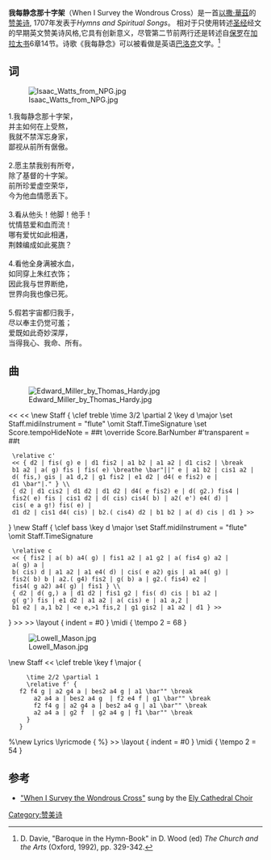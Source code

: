 {{Infobox musical composition
| name                = 我每静念那十字架
| type                = 
| image               = Sandro Botticelli - Christ Carrying the Cross. 1490-1.jpg
| alt                 = 
| caption             = 基督背十字架（1490-1491），[[桑德罗·波提切利|桑德罗·波提切利]]绘
| genre               = [[赞美诗|赞美诗]]
| occasion            = 
| text                = [[以撒·華茲|以撒·華茲]] 
| language            = 
| written             = 1707
| based_on            = {{Sourcetext|source=Bible|version=King James|book=Galatians|chapter=6|verse=14}} 
| meter               = 8.8.8.8 [[Long_metre|(L.M.)]]
| melody              = 爱德华·米勒、洛威尔·梅森等人
}}
'''我每静念那十字架'''（When I Survey the Wondrous Cross）是一首[[以撒·華茲|以撒·華茲]]的[[赞美诗|赞美诗]], 1707年发表于''Hymns and Spiritual Songs''。  相对于只使用转述[[圣经|圣经]]经文的早期英文赞美诗风格,它具有创新意义，尽管第二节前两行还是转述自[[保罗|保罗]]在[[加拉太书|加拉太书]]6章14节。诗歌《我每静念》可以被看做是英语[[巴洛克|巴洛克]]文学。<ref>D. Davie, "Baroque in the Hymn-Book" in D. Wood (ed) ''The Church and the Arts'' (Oxford, 1992), pp. 329-342.</ref>

==词==
[[File:Isaac_Watts_from_NPG.jpg|thumb]]

1.我每静念那十字架，<br>
并主如何在上受熬，<br>
我就不禁浑忘身家，<br>
鄙视从前所有倨傲。<br>
<br>
2.愿主禁我别有所夸，<br>
除了基督的十字架。<br>
前所珍爱虚空荣华，<br>
今为他血情愿丢下。<br>
<br>
3.看从他头！他脚！他手！<br>
忧情慈爱和血而流！<br>
哪有爱忧如此相遘，<br>
荆棘编成如此冕旒？<br>
<br>	
4.看他全身满被水血，<br>
如同穿上朱红衣饰；<br>
因此我与世界断绝，<br>
世界向我也像已死。<br>
<br>
5.假若宇宙都归我手，<br>
尽以奉主仍觉可羞；<br>
爱既如此奇妙深厚，<br>
当得我心、我命、所有。<br>

{{Wikisource|When I Survey the Wondrous Cross}}

==曲==

[[File:Edward_Miller_by_Thomas_Hardy.jpg|thumb]]

<score vorbis="1">
<< <<
\new Staff { \clef treble \time 3/2 \partial 2 \key d \major \set Staff.midiInstrument = "flute" \omit Staff.TimeSignature \set Score.tempoHideNote = ##t \override Score.BarNumber  #'transparent = ##t
  \relative c'
  << { d2 | fis( g) e | d1 fis2 | a1 b2 | a1 a2 | d1 cis2 | \break
  b1 a2 | a( g) fis | fis( e) \breathe \bar"||" e | a1 b2 | cis1 a2 |
  d( fis,) gis | a1 d,2 | g1 fis2 | e1 d2 | d4( e fis2) e | d1 \bar"|." } \\
  { d2 | d1 cis2 | d1 d2 | d1 d2 | d4( e fis2) e | d( g2.) fis4 |
  fis2( e) fis | cis1 d2 | d( cis) cis4( b) | a2( e') e4( d) | cis( e a g!) fis( e) |
  d1 d2 | cis1 d4( cis) | b2.( cis4) d2 | b1 b2 | a( d) cis | d1 } >>
}
\new Staff { \clef bass \key d \major \set Staff.midiInstrument = "flute" \omit Staff.TimeSignature
  \relative c
  << { fis2 | a( b) a4( g) | fis1 a2 | a1 g2 | a( fis4 g) a2 | a( g) a |
  b( cis) d | a1 a2 | a1 e4( d) | cis( e a2) gis | a1 a4( g) | 
  fis2( b) b | a2.( g4) fis2 | g( b) a | g2.( fis4) e2 | fis4( g a2) a4( g) | fis1 } \\
  { d2 | d( g,) a | d1 d2 | fis1 g2 | fis( d) cis | b1 a2 | 
  g( g') fis | e1 d2 | a1 a2 | a( cis) e | a1 a,2 |
  b1 e2 | a,1 b2 | <e e,>1 fis,2 | g1 gis2 | a1 a2 | d1 } >>
}
>> >>
\layout { indent = #0 }
\midi { \tempo 2 = 68 }
</score>

[[File:Lowell_Mason.jpg|thumb]]

<score vorbis="1">
\new Staff <<
\clef treble \key f \major {
      \time 2/2 \partial 1    
      \relative f' {
	f2 f4 g | a2 g4 a | bes2 a4 g | a1 \bar"" \break
        a2 a4 a | bes2 a4 g  | f2 e4 f | g1 \bar"" \break
        f2 f4 g | a2 g4 a | bes2 a4 g | a1 \bar"" \break
        a2 a4 a | g2 f  | g2 a4 g | f1 \bar"" \break
      }
    }
%\new Lyrics \lyricmode {
%}
>>
\layout { indent = #0 }
\midi { \tempo 2 = 54 }
</score>

==参考==
{{Reflist}}
* [https://www.youtube.com/watch?v=FRgEOtNSG20 "When I Survey the Wondrous Cross"] {{Wayback|url=https://www.youtube.com/watch?v=FRgEOtNSG20 |date=20200730020813 }} sung by the [[Ely_Cathedral|Ely Cathedral Choir]]
[[Category:赞美诗|Category:赞美诗]]